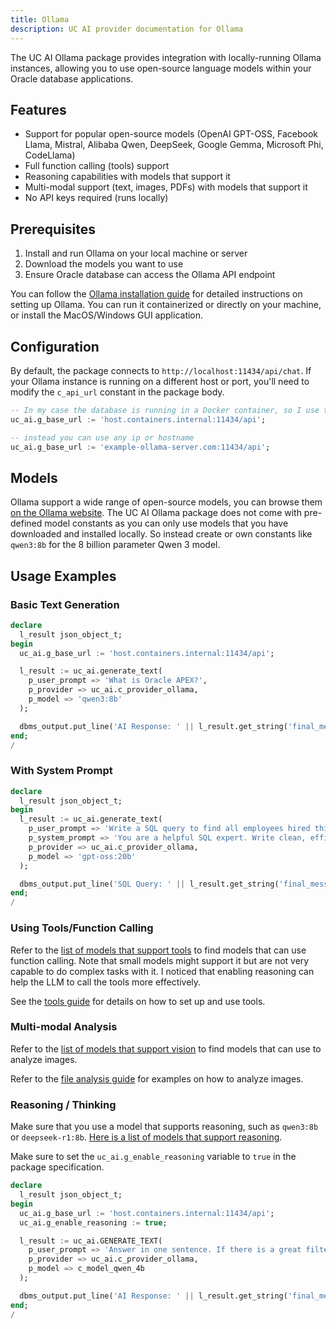 ```yaml
---
title: Ollama
description: UC AI provider documentation for Ollama
---
```


The UC AI Ollama package provides integration with locally-running Ollama instances, allowing you to use open-source language models within your Oracle database applications.

## Features

- Support for popular open-source models (OpenAI GPT-OSS, Facebook Llama, Mistral, Alibaba Qwen, DeepSeek, Google Gemma, Microsoft Phi, CodeLlama)
- Full function calling (tools) support
- Reasoning capabilities with models that support it
- Multi-modal support (text, images, PDFs) with models that support it
- No API keys required (runs locally)

## Prerequisites

1. Install and run Ollama on your local machine or server
2. Download the models you want to use
3. Ensure Oracle database can access the Ollama API endpoint

You can follow the [Ollama installation guide](https://github.com/ollama/ollama) for detailed instructions on setting up Ollama. You can run it containerized or directly on your machine, or install the MacOS/Windows GUI application.

## Configuration

By default, the package connects to `http://localhost:11434/api/chat`. If your Ollama instance is running on a different host or port, you'll need to modify the `c_api_url` constant in the package body.

```sql
-- In my case the database is running in a Docker container, so I use the host's internal address
uc_ai.g_base_url := 'host.containers.internal:11434/api';

-- instead you can use any ip or hostname
uc_ai.g_base_url := 'example-ollama-server.com:11434/api';
```

## Models

Ollama support a wide range of open-source models, you can browse them [on the Ollama website](https://ollama.com/search). The UC AI Ollama package does not come with pre-defined model constants as you can only use models that you have downloaded and installed locally. So instead create or own constants like `qwen3:8b` for the 8 billion parameter Qwen 3 model.

## Usage Examples

### Basic Text Generation

```sql
declare
  l_result json_object_t;
begin
  uc_ai.g_base_url := 'host.containers.internal:11434/api';

  l_result := uc_ai.generate_text(
    p_user_prompt => 'What is Oracle APEX?',
    p_provider => uc_ai.c_provider_ollama,
    p_model => 'qwen3:8b'
  );

  dbms_output.put_line('AI Response: ' || l_result.get_string('final_message'));
end;
/
```

### With System Prompt

```sql
declare
  l_result json_object_t;
begin
  l_result := uc_ai.generate_text(
    p_user_prompt => 'Write a SQL query to find all employees hired this year',
    p_system_prompt => 'You are a helpful SQL expert. Write clean, efficient queries.',
    p_provider => uc_ai.c_provider_ollama,
    p_model => 'gpt-oss:20b'
  );

  dbms_output.put_line('SQL Query: ' || l_result.get_string('final_message'));
end;
/
```

### Using Tools/Function Calling

Refer to the [list of models that support tools](https://ollama.com/search?c=tools) to find models that can use function calling. Note that small models might support it but are not very capable to do complex tasks with it. I noticed that enabling reasoning can help the LLM to call the tools more effectively.

See the [tools guide](/products/uc-ai/docs/guides/tools/) for details on how to set up and use tools.

### Multi-modal Analysis

Refer to the [list of models that support vision](https://ollama.com/search?c=vision) to find models that can use to analyze images.

Refer to the [file analysis guide](/products/uc-ai/docs/guides/file_analysis/) for examples on how to analyze images.

### Reasoning / Thinking

Make sure that you use a model that supports reasoning, such as `qwen3:8b` or `deepseek-r1:8b`. [Here is a list of models that support reasoning](https://ollama.com/search?c=thinking).

Make sure to set the `uc_ai.g_enable_reasoning` variable to `true` in the package specification.

```sql
declare
  l_result json_object_t;
begin
  uc_ai.g_base_url := 'host.containers.internal:11434/api';
  uc_ai.g_enable_reasoning := true;

  l_result := uc_ai.GENERATE_TEXT(
    p_user_prompt => 'Answer in one sentence. If there is a great filter, are we before or after it and why.',
    p_provider => uc_ai.c_provider_ollama,
    p_model => c_model_qwen_4b
  );

  dbms_output.put_line('AI Response: ' || l_result.get_string('final_message'));
end;
/
```
